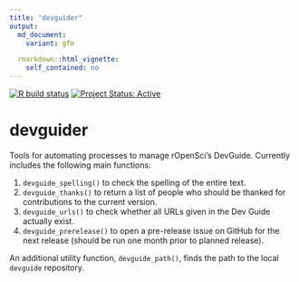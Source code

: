 ```yaml
---
title: "devguider"
output:
  md_document:
    variant: gfm

  rmarkdown::html_vignette:
    self_contained: no
---
```


<!-- badges: start -->
[![R build status](https://github.com/ropensci-org/devguider/workflows/R-CMD-check/badge.svg)](https://github.com/ropensci-org/devguider/actions?query=workflow%3AR-CMD-check)
[![Project Status: Active](https://www.repostatus.org/badges/latest/active.svg)](https://www.repostatus.org/#active)
<!-- badges: end -->

# devguider

Tools for automating processes to manage rOpenSci's DevGuide. Currently includes the following main functions:

1. `devguide_spelling()` to check the spelling of the entire text.
2. `devguide_thanks()` to return a list of people who should be thanked for contributions to the current version.
3. `devguide_urls()` to check whether all URLs given in the Dev Guide actually exist.
4. `devguide_prerelease()` to open a pre-release issue on GitHub for the next release (should be run one month prior to planned release).

An additional utility function, `devguide_path()`, finds the path to the local `devguide` repository.

